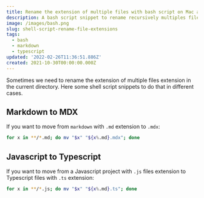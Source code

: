 ```yaml
---
title: Rename the extension of multiple files with bash script on Mac and Linux
description: A bash script snippet to rename recursively multiples files extension from the current directory.
image: /images/bash.png
slug: shell-script-rename-file-extensions
tags:
  - bash
  - markdown
  - typescript
updated: '2022-02-26T11:36:51.886Z'
created: 2021-10-30T00:00:00.000Z
---
```


Sometimes we need to rename the extension of multiple files extension in the current directory. Here some shell script snippets to do that in different cases.

## Markdown to MDX

If you want to move from `markdown` with `.md` extension to `.mdx`:

```shell:rename-multiple-files-extensions-markdown.sh
for x in **/*.md; do mv "$x" "${x%.md}.mdx"; done
```

## Javascript to Typescript

If you want to move from a Javascript project with `.js` files extension to Typescript files with `.ts` extension:

```shell:rename-multiple-files-extensions-typescript.sh
for x in **/*.js; do mv "$x" "${x%.md}.ts"; done
```
